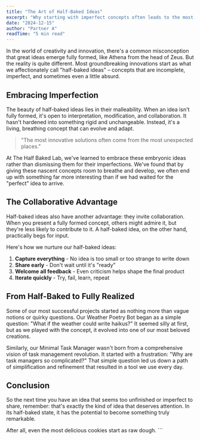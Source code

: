```yaml
---
title: "The Art of Half-Baked Ideas"
excerpt: "Why starting with imperfect concepts often leads to the most innovative solutions."
date: "2024-12-15"
author: "Partner A"
readTime: "5 min read"
---
```


In the world of creativity and innovation, there's a common misconception that great ideas emerge fully formed, like Athena from the head of Zeus. But the reality is quite different. Most groundbreaking innovations start as what we affectionately call "half-baked ideas" – concepts that are incomplete, imperfect, and sometimes even a little absurd.

## Embracing Imperfection

The beauty of half-baked ideas lies in their malleability. When an idea isn't fully formed, it's open to interpretation, modification, and collaboration. It hasn't hardened into something rigid and unchangeable. Instead, it's a living, breathing concept that can evolve and adapt.

> "The most innovative solutions often come from the most unexpected places."

At The Half Baked Lab, we've learned to embrace these embryonic ideas rather than dismissing them for their imperfections. We've found that by giving these nascent concepts room to breathe and develop, we often end up with something far more interesting than if we had waited for the "perfect" idea to arrive.

## The Collaborative Advantage

Half-baked ideas also have another advantage: they invite collaboration. When you present a fully formed concept, others might admire it, but they're less likely to contribute to it. A half-baked idea, on the other hand, practically begs for input.

Here's how we nurture our half-baked ideas:

1. **Capture everything** - No idea is too small or too strange to write down
2. **Share early** - Don't wait until it's "ready"
3. **Welcome all feedback** - Even criticism helps shape the final product
4. **Iterate quickly** - Try, fail, learn, repeat

## From Half-Baked to Fully Realized

Some of our most successful projects started as nothing more than vague notions or quirky questions. Our Weather Poetry Bot began as a simple question: "What if the weather could write haikus?" It seemed silly at first, but as we played with the concept, it evolved into one of our most beloved creations.

Similarly, our Minimal Task Manager wasn't born from a comprehensive vision of task management revolution. It started with a frustration: "Why are task managers so complicated?" That simple question led us down a path of simplification and refinement that resulted in a tool we use every day.

## Conclusion

So the next time you have an idea that seems too unfinished or imperfect to share, remember: that's exactly the kind of idea that deserves attention. In its half-baked state, it has the potential to become something truly remarkable.

After all, even the most delicious cookies start as raw dough.
\`\`\`

